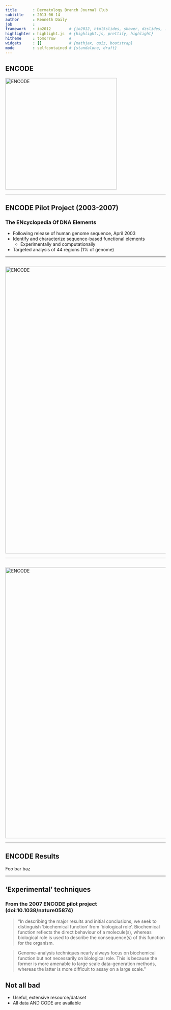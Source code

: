 ```yaml
---
title       : Dermatology Branch Journal Club
subtitle    : 2013-06-14
author      : Kenneth Daily
job         : 
framework   : io2012        # {io2012, html5slides, shower, dzslides, ...}
highlighter : highlight.js  # {highlight.js, prettify, highlight}
hitheme     : tomorrow      # 
widgets     : []            # {mathjax, quiz, bootstrap}
mode        : selfcontained # {standalone, draft}
---
```


## ENCODE

<img src="./assets/img/encode-header.jpg" alt="ENCODE" height=350>

---

## ENCODE Pilot Project (2003-2007)
### The ENcyclopedia Of DNA Elements

* Following release of human genome sequence, April 2003
* Identify and characterize sequence-based functional elements
  * Experimentally and computationally
* Targeted analysis of 44 regions (1% of genome)

---

## 

<img src="./assets/img/17448.png" alt="ENCODE" width=900>

---

## 

<img src="./assets/img/encode-feature-graphic.jpg" alt="ENCODE" width=850>

---

## ENCODE Results
Foo bar baz

---

## 'Experimental' techniques
### From the 2007 ENCODE pilot project (doi:10.1038/nature05874)
> "In describing the major results and initial conclusions, we seek to distinguish ‘biochemical function’ from ‘biological role’. Biochemical function reflects the direct behaviour of a molecule(s), whereas biological role is used to describe the consequence(s) of this function for the organism.

> Genome-analysis techniques nearly always focus on biochemical function but not necessarily on biological role. This is because the former is more amenable to large scale data-generation methods, whereas the latter is more difficult to assay on a large scale."

## Not all bad
* Useful, extensive resource/dataset
* All data AND CODE are available

